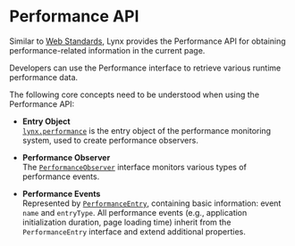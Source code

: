 # Performance API

Similar to [Web Standards](https://developer.mozilla.org/en-US/docs/Web/API/Performance), Lynx provides the Performance API for obtaining performance-related information in the current page.

Developers can use the Performance interface to retrieve various runtime performance data.

The following core concepts need to be understood when using the Performance API:

- **Entry Object**  
  [`lynx.performance`](/api/lynx-api/lynx/lynx-performance) is the entry object of the performance monitoring system, used to create performance observers.

- **Performance Observer**  
  The [`PerformanceObserver`](/api/lynx-api/performance-api/performance-observer) interface monitors various types of performance events.

- **Performance Events**  
  Represented by [`PerformanceEntry`](/api/lynx-api/performance-api/performance-entry), containing basic information: event `name` and `entryType`.
  All performance events (e.g., application initialization duration, page loading time) inherit from the `PerformanceEntry` interface and extend additional properties.
